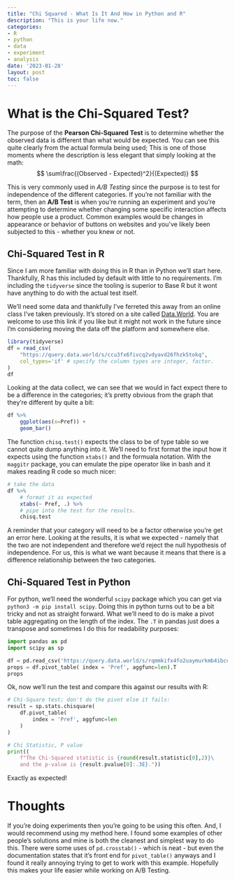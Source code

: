 ```yaml
---
title: "Chi Squared - What Is It And How in Python and R"
description: "This is your life now."
categories:
- R
- python
- data
- experiment
- analysis
date: '2023-01-28'
layout: post
toc: false
---
```


# What is the Chi-Squared Test?
The purpose of the **Pearson Chi-Squared Test** is to determine whether the observed data is different than what would be expected. You can see this quite clearly from the actual formula being used; This is one of those moments where the description is less elegant that simply looking at the math:
$$
\sum\frac{(Observed - Expected)^2}{(Expected)}
$$

This is very commonly used in *A/B Testing* since the purpose is to test for independence of the different categories. If you're not familiar with the term, then an **A/B Test** is when you're running an experiment and you're attempting to determine whether changing some specific interaction affects how people use a product. Common examples would be changes in appearance or behavior of buttons on websites and you've likely been subjected to this - whether you knew or not.

## Chi-Squared Test in R
Since I am more familiar with doing this in R than in Python we'll start here. Thankfully, R has this included by default with little to no requirements. I'm including the `tidyverse` since the tooling is superior to Base R but it wont have anything to do with the actual test itself.

We'll need some data and thankfully I've ferreted this away from an online class I've taken previously. It's stored on a site called [Data.World](https://data.world). You are welcome to use this link if you like but it might not work in the future since I'm considering moving the data off the platform and somewhere else.
```r
library(tidyverse)
df = read_csv(
    "https://query.data.world/s/ccu3fx6fivcq2vdyavd26fhzk5tokq",
    col_types='if' # specify the column types are integer, factor.
)
df
```

Looking at the data collect, we can see that we would in fact expect there to be a difference in the categories; it's pretty obvious from the graph that they're different by quite a bit:
```r
df %>%
    ggplot(aes(x=Pref)) +
    geom_bar()
```

The function `chisq.test()`  expects the class to be of type table so we cannot quite dump anything into it. We'll need to first format the input how it expects using the function `xtabs()` and the formuala notation. With the `maggitr` package, you can emulate the pipe operator like in bash and it makes reading R code so much nicer:
```r
# take the data
df %>%
    # format it as expected
    xtabs(~ Pref, .) %>%
    # pipe into the test for the results.
    chisq.test
```
 A reminder that your category will need to be a factor otherwise you're get an error here. Looking at the results, it is what we expected - namely that the two are not independent and therefore we'd reject the null hypothesis of independence. For us, this is what we want because it means that there is a difference relationship between the two categories.

## Chi-Squared Test in Python
For python, we'll need the wonderful `scipy` package which you can get via `python3 -m pip install scipy`. Doing this in python turns out to be a bit tricky and not as straight forward. What we'll need to do is make a pivot table aggregating on the length of the index. The `.T` in pandas just does a transpose and sometimes I do this for readability purposes:
```python
import pandas as pd
import scipy as sp

df = pd.read_csv('https://query.data.world/s/rqmmkifx4fo2uaymurkmb4ibcu25p4')
props = df.pivot_table( index = 'Pref', aggfunc=len).T
props
```

Ok, now we'll run the test and compare this against our results with R:
```python
# Chi-Square test; don't do the pivot else it fails:
result = sp.stats.chisquare(
    df.pivot_table(
        index = 'Pref', aggfunc=len
    )
)

# Chi Statistic, P value
print((
    f"The Chi-Squared statistic is {round(result.statistic[0],2)}\
    and the p-value is {result.pvalue[0]:.3E}."))
```
Exactly as expected!

# Thoughts
If you're doing experiments then you're going to be using this often. And, I would recommend using my method here. I found some examples of other people's solutions and mine is both the cleanest and simplest way to do this. There were some uses of `pd.crosstab()` - which is neat - but even the documentation states that it's front end for `pivot_table()` anyways and I found it really annoying trying to get to work with this example. Hopefully this makes your life easier while working on A/B Testing.